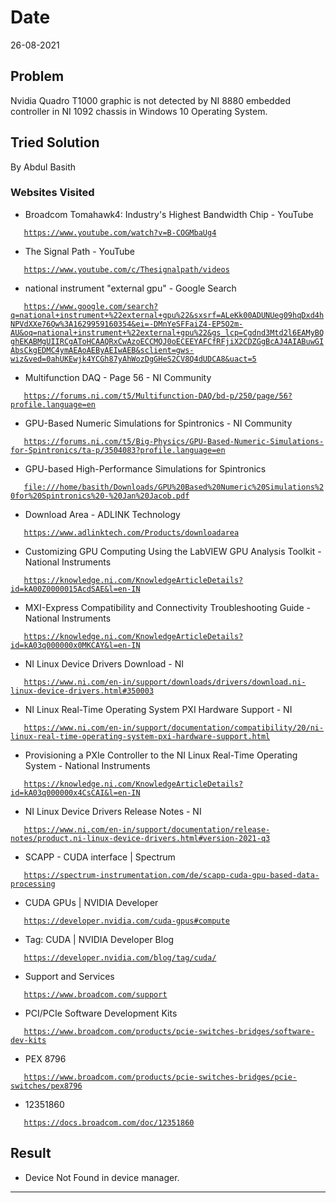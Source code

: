 = Date =
26-08-2021

== Problem ==
Nvidia Quadro T1000 graphic is not detected by NI 8880 embedded controller in NI 1092 chassis in 
Windows 10 Operating System.

== Tried Solution ==
By Abdul Basith

=== Websites Visited ===
* Broadcom Tomahawk4: Industry's Highest Bandwidth Chip - YouTube
	[[https://www.youtube.com/watch?v=B-COGMbaUg4]]

* The Signal Path - YouTube
	https://www.youtube.com/c/Thesignalpath/videos

* national instrument "external gpu" - Google Search
	https://www.google.com/search?q=national+instrument+%22external+gpu%22&sxsrf=ALeKk00ADUNUeg09hqDxd4hNPVdXXe76Qw%3A1629959160354&ei=-DMnYeSFFaiZ4-EP5O2m-AU&oq=national+instrument+%22external+gpu%22&gs_lcp=Cgdnd3Mtd2l6EAMyBQghEKABMgUIIRCgAToHCAAQRxCwAzoECCMQJ0oECEEYAFCfRFjiX2CDZGgBcAJ4AIABuwGIAbsCkgEDMC4ymAEAoAEByAEIwAEB&sclient=gws-wiz&ved=0ahUKEwjk4YCGh87yAhWozDgGHeS2CV8Q4dUDCA8&uact=5

* Multifunction DAQ - Page 56 - NI Community
	https://forums.ni.com/t5/Multifunction-DAQ/bd-p/250/page/56?profile.language=en

* GPU-Based Numeric Simulations for Spintronics - NI Community
	https://forums.ni.com/t5/Big-Physics/GPU-Based-Numeric-Simulations-for-Spintronics/ta-p/3504083?profile.language=en

* GPU-based High-Performance Simulations for Spintronics
	file:///home/basith/Downloads/GPU%20Based%20Numeric%20Simulations%20for%20Spintronics%20-%20Jan%20Jacob.pdf

* Download Area - ADLINK Technology
	https://www.adlinktech.com/Products/downloadarea

* Customizing GPU Computing Using the LabVIEW GPU Analysis Toolkit - National Instruments
	https://knowledge.ni.com/KnowledgeArticleDetails?id=kA00Z0000015AcdSAE&l=en-IN

* MXI-Express Compatibility and Connectivity Troubleshooting Guide - National Instruments
	https://knowledge.ni.com/KnowledgeArticleDetails?id=kA03q000000x0MKCAY&l=en-IN

* NI Linux Device Drivers Download - NI
	https://www.ni.com/en-in/support/downloads/drivers/download.ni-linux-device-drivers.html#350003

* NI Linux Real-Time Operating System PXI Hardware Support - NI
	https://www.ni.com/en-in/support/documentation/compatibility/20/ni-linux-real-time-operating-system-pxi-hardware-support.html

* Provisioning a PXIe Controller to the NI Linux Real-Time Operating System - National Instruments
	https://knowledge.ni.com/KnowledgeArticleDetails?id=kA03q000000x4CsCAI&l=en-IN

* NI Linux Device Drivers Release Notes - NI
	https://www.ni.com/en-in/support/documentation/release-notes/product.ni-linux-device-drivers.html#version-2021-q3

* SCAPP - CUDA interface | Spectrum
	https://spectrum-instrumentation.com/de/scapp-cuda-gpu-based-data-processing

* CUDA GPUs | NVIDIA Developer
	https://developer.nvidia.com/cuda-gpus#compute

* Tag: CUDA | NVIDIA Developer Blog
	https://developer.nvidia.com/blog/tag/cuda/

* Support and Services
	https://www.broadcom.com/support

* PCI/PCIe Software Development Kits
	https://www.broadcom.com/products/pcie-switches-bridges/software-dev-kits

* PEX 8796
	https://www.broadcom.com/products/pcie-switches-bridges/pcie-switches/pex8796

* 12351860
	https://docs.broadcom.com/doc/12351860

== Result ==
* Device Not Found in device manager.
----
